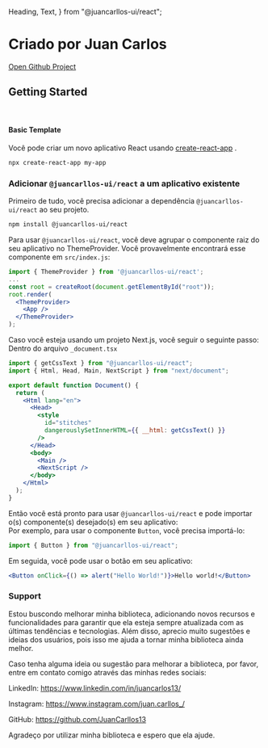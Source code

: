  Heading,
  Text,
} from "@juancarllos-ui/react";

<Meta title="Home" />

# Criado por Juan Carlos

[Open Github Project](https://github.com/JuanCarllos13/Design-System)

## Getting Started

<br />

#### Basic Template

Você pode criar um novo aplicativo React usando [create-react-app](https://facebook.github.io/create-react-app/) .

```sh
npx create-react-app my-app
```

### Adicionar `@juancarllos-ui/react` a um aplicativo existente

Primeiro de tudo, você precisa adicionar a dependência `@juancarllos-ui/react` ao seu projeto.

```sh
npm install @juancarllos-ui/react
```

Para usar `@juancarllos-ui/react`, você deve agrupar o componente raiz do seu aplicativo no ThemeProvider.
Você provavelmente encontrará esse componente em `src/index.js`:

```jsx
import { ThemeProvider } from '@juancarllos-ui/react';
...
const root = createRoot(document.getElementById("root"));
root.render(
  <ThemeProvider>
    <App />
  </ThemeProvider>
);
```

Caso você esteja usando um projeto Next.js, você seguir o seguinte passo: Dentro do arquivo `_document.tsx`

```jsx
import { getCssText } from "@juancarllos-ui/react";
import { Html, Head, Main, NextScript } from "next/document";

export default function Document() {
  return (
    <Html lang="en">
      <Head>
        <style
          id="stitches"
          dangerouslySetInnerHTML={{ __html: getCssText() }}
        />
      </Head>
      <body>
        <Main />
        <NextScript />
      </body>
    </Html>
  );
}
```

Então você está pronto para usar `@juancarllos-ui/react` e pode importar o(s) componente(s) desejado(s) em seu aplicativo:<br />
Por exemplo, para usar o componente `Button`, você precisa importá-lo:

```jsx
import { Button } from "@juancarllos-ui/react";
```

Em seguida, você pode usar o botão em seu aplicativo:

```jsx
<Button onClick={() => alert("Hello World!")}>Hello world!</Button>
```

### Support

Estou buscondo melhorar minha biblioteca, adicionando novos recursos e funcionalidades para garantir que ela esteja sempre atualizada com as últimas tendências e tecnologias. Além disso, aprecio muito sugestões e ideias dos usuários, pois isso me ajuda a tornar minha biblioteca ainda melhor.

Caso tenha alguma ideia ou sugestão para melhorar a biblioteca, por favor, entre em contato comigo através das minhas redes sociais:

LinkedIn: https://www.linkedin.com/in/juancarlos13/

Instagram: https://www.instagram.com/juan.carllos_/


GitHub: https://github.com/JuanCarllos13

Agradeço por utilizar minha biblioteca e espero que ela ajude.

